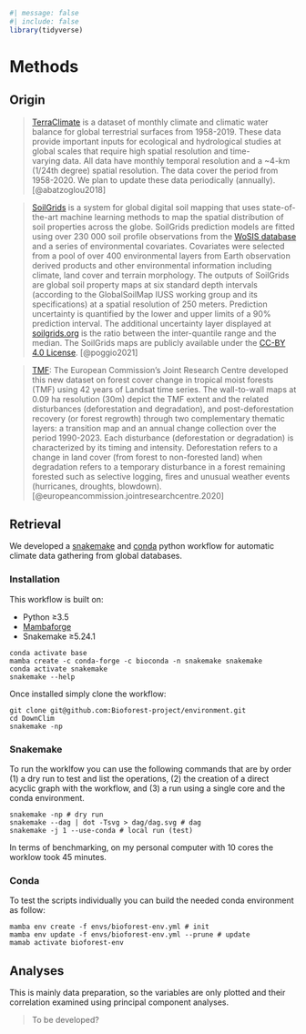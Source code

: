 ```r
#| message: false
#| include: false
library(tidyverse)
```

# Methods {.unnumbered}

## Origin

> [TerraClimate](https://www.climatologylab.org/terraclimate.html) is a dataset of monthly climate and climatic water balance for global terrestrial surfaces from 1958-2019. These data provide important inputs for ecological and hydrological studies at global scales that require high spatial resolution and time-varying data. All data have monthly temporal resolution and a \~4-km (1/24th degree) spatial resolution. The data cover the period from 1958-2020. We plan to update these data periodically (annually). [@abatzoglou2018]

> [SoilGrids](https://www.isric.org/explore/soilgrids) is a system for global digital soil mapping that uses state-of-the-art machine learning methods to map the spatial distribution of soil properties across the globe. SoilGrids prediction models are fitted using over 230 000 soil profile observations from the [WoSIS database](https://www.isric.org/explore/wosis/faq-wosis "Go to WoSIS, FAQ pages") and a series of environmental covariates. Covariates were selected from a pool of over 400 environmental layers from Earth observation derived products and other environmental information including climate, land cover and terrain morphology. The outputs of SoilGrids are global soil property maps at six standard depth intervals (according to the GlobalSoilMap IUSS working group and its specifications) at a spatial resolution of 250 meters. Prediction uncertainty is quantified by the lower and upper limits of a 90% prediction interval. The additional uncertainty layer displayed at [soilgrids.org](https://soilgrids.org/) is the ratio between the inter-quantile range and the median. The SoilGrids maps are publicly available under the [CC-BY 4.0 License](https://creativecommons.org/licenses/by/4.0/). [@poggio2021]

> [TMF](https://forobs.jrc.ec.europa.eu/TMF): The European Commission’s Joint Research Centre developed this new dataset on forest cover change in tropical moist forests (TMF) using 42 years of Landsat time series. The wall-to-wall maps at 0.09 ha resolution (30m) depict the TMF extent and the related disturbances (deforestation and degradation), and post-deforestation recovery (or forest regrowth) through two complementary thematic layers: a transition map and an annual change collection over the period 1990-2023. Each disturbance (deforestation or degradation) is characterized by its timing and intensity. Deforestation refers to a change in land cover (from forest to non-forested land) when degradation refers to a temporary disturbance in a forest remaining forested such as selective logging, fires and unusual weather events (hurricanes, droughts, blowdown). [@europeancommission.jointresearchcentre.2020]

## Retrieval

We developed a [snakemake](https://snakemake.readthedocs.io/en/stable/) and [conda](https://anaconda.org/anaconda/conda) python workflow for automatic climate data gathering from global databases.

### Installation

This workflow is built on:

-   Python ≥3.5
-   [Mambaforge](https://github.com/conda-forge/miniforge#mambaforge)
-   Snakemake ≥5.24.1

```         
conda activate base
mamba create -c conda-forge -c bioconda -n snakemake snakemake
conda activate snakemake
snakemake --help
```

Once installed simply clone the workflow:

```         
git clone git@github.com:Bioforest-project/environment.git
cd DownClim
snakemake -np 
```

### Snakemake

To run the worklfow you can use the following commands that are by order (1) a dry run to test and list the operations, (2) the creation of a direct acyclic graph with the workflow, and (3) a run using a single core and the conda environment.

```         
snakemake -np # dry run
snakemake --dag | dot -Tsvg > dag/dag.svg # dag
snakemake -j 1 --use-conda # local run (test)
```

In terms of benchmarking, on my personal computer with 10 cores the worklow took 45 minutes.

### Conda

To test the scripts individually you can build the needed conda environment as follow:

```         
mamba env create -f envs/bioforest-env.yml # init
mamba env update -f envs/bioforest-env.yml --prune # update
mamab activate bioforest-env
```

## Analyses

This is mainly data preparation, so the variables are only plotted and their correlation examined using principal component analyses.

> To be developed?

